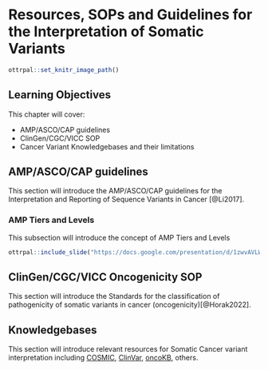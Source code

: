 
# Resources, SOPs and Guidelines for the Interpretation of Somatic Variants 

```r
ottrpal::set_knitr_image_path()
```

## Learning Objectives

This chapter will cover:  

- AMP/ASCO/CAP guidelines
- ClinGen/CGC/VICC SOP
- Cancer Variant Knowledgebases and their limitations

## AMP/ASCO/CAP guidelines

This section will introduce the AMP/ASCO/CAP guidelines for the Interpretation and Reporting of Sequence Variants in Cancer [@Li2017].

### AMP Tiers and Levels

This subsection will introduce the concept of AMP Tiers and Levels

```r
ottrpal::include_slide("https://docs.google.com/presentation/d/1zwvAVLWpN2mKrJLgo5ZcAuSKQrHZ8zunIYHLe-w6bBo/edit#slide=id.g22509046821_0_8")
```

## ClinGen/CGC/VICC Oncogenicity SOP

This section will introduce the Standards for the classification of pathogenicity of somatic variants in cancer (oncogenicity)[@Horak2022].

## Knowledgebases

This section will introduce relevant resources for Somatic Cancer variant interpretation including [COSMIC](https://cancer.sanger.ac.uk/cosmic){target="_blank"}, [ClinVar](https://www.ncbi.nlm.nih.gov/clinvar/){target="_blank"}, [oncoKB](https://www.oncokb.org/){target="_blank"}, others. 


